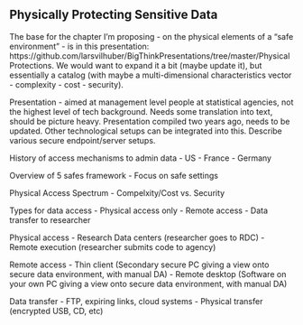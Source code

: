 ## Physically Protecting Sensitive Data

The base for the chapter I'm proposing - on the physical elements of a "safe environment" - is in this presentation: https://github.com/larsvilhuber/BigThinkPresentations/tree/master/PhysicalProtections. We would want to expand it a bit (maybe update it), but essentially a catalog (with maybe a multi-dimensional characteristics vector - complexity - cost - security).

Presentation - aimed at management level people at statistical agencies, not the highest level of tech background. Needs some translation into text, should be picture heavy. Presentation compiled two years ago, needs to be updated. Other technological setups can be integrated into this. Describe various secure endpoint/server setups.


History of access mechanisms to admin data
- US
- France
- Germany

Overview of 5 safes framework
- Focus on safe settings

Physical Access Spectrum
- Compelxity/Cost vs. Security

Types for data access
- Physical access only
- Remote access
- Data transfer to researcher

Physical access
- Research Data centers (researcher goes to RDC)
- Remote execution (researcher submits code to agency)

Remote access
- Thin client (Secondary secure PC giving a view onto secure data environment, with manual DA)
- Remote desktop (Software on your own PC giving a view onto secure data environment, with manual DA)

Data transfer
- FTP, expiring links, cloud systems
- Physical transfer (encrypted USB, CD, etc)
